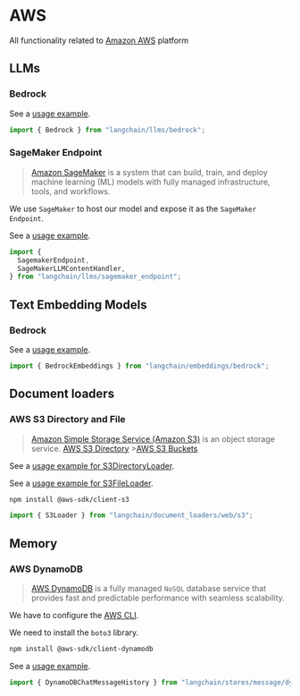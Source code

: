 # AWS

All functionality related to [Amazon AWS](https://aws.amazon.com/) platform

## LLMs

### Bedrock

See a [usage example](/docs/integrations/llms/bedrock).

```typescript
import { Bedrock } from "langchain/llms/bedrock";
```

### SageMaker Endpoint

> [Amazon SageMaker](https://aws.amazon.com/sagemaker/) is a system that can build, train, and deploy machine learning (ML) models with fully managed infrastructure, tools, and workflows.

We use `SageMaker` to host our model and expose it as the `SageMaker Endpoint`.

See a [usage example](/docs/integrations/llms/sagemaker).

```typescript
import {
  SagemakerEndpoint,
  SageMakerLLMContentHandler,
} from "langchain/llms/sagemaker_endpoint";
```

## Text Embedding Models

### Bedrock

See a [usage example](/docs/integrations/text_embedding/bedrock).

```typescript
import { BedrockEmbeddings } from "langchain/embeddings/bedrock";
```

## Document loaders

### AWS S3 Directory and File

> [Amazon Simple Storage Service (Amazon S3)](https://docs.aws.amazon.com/AmazonS3/latest/userguide/using-folders.html) is an object storage service.
> [AWS S3 Directory](https://docs.aws.amazon.com/AmazonS3/latest/userguide/using-folders.html) >[AWS S3 Buckets](https://docs.aws.amazon.com/AmazonS3/latest/userguide/UsingBucket.html)

See a [usage example for S3DirectoryLoader](/docs/integrations/document_loaders/aws_s3_directory).

See a [usage example for S3FileLoader](/docs/integrations/document_loaders/aws_s3_file).

```bash npm2yarn
npm install @aws-sdk/client-s3
```

```typescript
import { S3Loader } from "langchain/document_loaders/web/s3";
```

## Memory

### AWS DynamoDB

> [AWS DynamoDB](https://awscli.amazonaws.com/v2/documentation/api/latest/reference/dynamodb/index.html)
> is a fully managed `NoSQL` database service that provides fast and predictable performance with seamless scalability.

We have to configure the [AWS CLI](https://docs.aws.amazon.com/cli/latest/userguide/cli-chap-configure.html).

We need to install the `boto3` library.

```bash npm2yarn
npm install @aws-sdk/client-dynamodb
```

See a [usage example](/docs/integrations/memory/aws_dynamodb).

```typescript
import { DynamoDBChatMessageHistory } from "langchain/stores/message/dynamodb";
```

